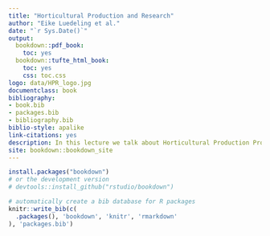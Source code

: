 ```yaml
---
title: "Horticultural Production and Research"
author: "Eike Luedeling et al."
date: "`r Sys.Date()`"
output:
  bookdown::pdf_book:
    toc: yes
  bookdown::tufte_html_book:
    toc: yes
    css: toc.css
logo: data/HPR_logo.jpg
documentclass: book
bibliography:
- book.bib
- packages.bib
- bibliography.bib
biblio-style: apalike
link-citations: yes
description: In this lecture we talk about Horticultural Production Production and Research.
site: bookdown::bookdown_site
---
```



```r
install.packages("bookdown")
# or the development version
# devtools::install_github("rstudio/bookdown")
```


```r
# automatically create a bib database for R packages
knitr::write_bib(c(
  .packages(), 'bookdown', 'knitr', 'rmarkdown'
), 'packages.bib')
```


